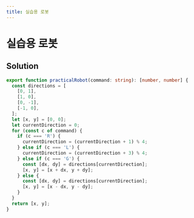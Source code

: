 ```yaml
---
title: 실습용 로봇
---
```


# 실습용 로봇

## Solution

```typescript filename="solution.ts" copy
export function practicalRobot(command: string): [number, number] {
  const directions = [
    [0, 1],
    [1, 0],
    [0, -1],
    [-1, 0],
  ];
  let [x, y] = [0, 0];
  let currentDirection = 0;
  for (const c of command) {
    if (c === 'R') {
      currentDirection = (currentDirection + 1) % 4;
    } else if (c === 'L') {
      currentDirection = (currentDirection + 3) % 4;
    } else if (c === 'G') {
      const [dx, dy] = directions[currentDirection];
      [x, y] = [x + dx, y + dy];
    } else {
      const [dx, dy] = directions[currentDirection];
      [x, y] = [x - dx, y - dy];
    }
  }
  return [x, y];
}
```

<ProblemLink
  codingSite="programmers"
  href="https://school.programmers.co.kr/learn/courses/30/lessons/121687"
  title="실습용 로봇"
/>
